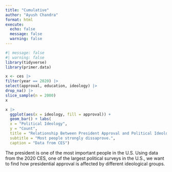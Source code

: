 ```yaml
---
title: "Cumulative"
author: "Ayush Chandra"
format: html
execute: 
  echo: false
  message: false
  warning: false
---
```



```r
#| message: false
#| warning: false
library(tidyverse)
library(primer.data)

x <- ces |> 
filter(year == 2020) |> 
select(approval, education, ideology) |> 
drop_na() |> 
slice_sample(n = 2000)
x
```

```r
x |>
  ggplot(aes(x = ideology, fill = approval)) +
  geom_bar() + labs(
  x = "Political Ideology",
  y = "Count",
  title = "Relationship Between President Approval and Political Ideology",
  subtitle = "Most people strongly dissaprove.", 
  caption = "Data from CES")
```

The president is one of the most important people in the U.S. Using data from the 2020 CES, one of the largest political surveys in the U.S., we want to find how presidential approval is affected by different ideological groups.